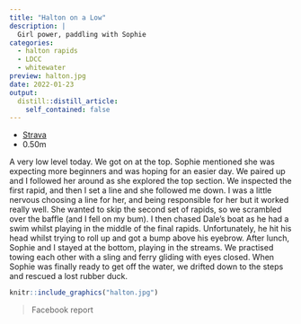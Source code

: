 ```yaml
---
title: "Halton on a Low"
description: |
  Girl power, paddling with Sophie
categories:
  - halton rapids
  - LDCC
  - whitewater
preview: halton.jpg
date: 2022-01-23
output:
  distill::distill_article:
    self_contained: false
---
```


- [Strava](https://www.strava.com/activities/6569307688)
- 0.50m

A very low level today. We got on at the top. Sophie mentioned she was expecting more beginners and was hoping for an easier day. We paired up and I followed her around as she explored the top section. We inspected the first rapid, and then I set a line and she followed me down. I was a little nervous choosing a line for her, and being responsible for her but it worked really well. She wanted to skip the second set of rapids, so we scrambled over the baffle (and I fell on my bum). I then chased Dale's boat as he had a swim whilst playing in the middle of the final rapids. Unfortunately, he hit his head whilst trying to roll up and got a bump above his eyebrow. After lunch, Sophie and I stayed at the bottom, playing in the streams. We practised towing each other with a sling and ferry gliding with eyes closed. When Sophie was finally ready to get off the water, we drifted down to the steps and rescued a lost rubber duck.

```r
knitr::include_graphics("halton.jpg")
```

> Facebook report
